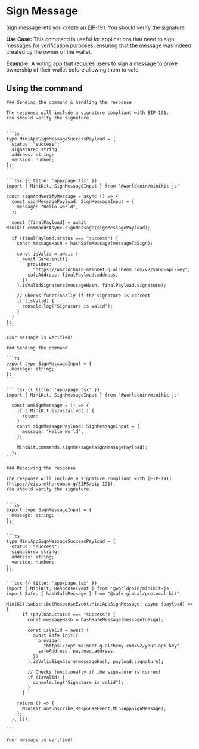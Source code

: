     
# Sign Message

Sign message lets you create an [EIP-191](https://eips.ethereum.org/EIPS/eip-191).
    You should verify the signature.

**Use Case:** This command is useful for applications that need to sign messages for verification purposes,
ensuring that the message was indeed created by the owner of the wallet.

**Example:** A voting app that requires users to sign a message to prove ownership
of their wallet before allowing them to vote.

## Using the command

<Tabs>
	
  <TabItem label="Async handlers">

    ### Sending the command & handling the response

    The response will include a signature compliant with EIP-191.
    You should verify the signature.


    ```ts
    type MiniAppSignMessageSuccessPayload = {
      status: "success";
      signature: string;
      address: string;
      version: number;
    };
    ```

    ```tsx {{ title: 'app/page.tsx' }}
    import { MiniKit, SignMessageInput } from '@worldcoin/minikit-js'

    const signAndVerifyMessage = async () => {
      const signMessagePayload: SignMessageInput = {
        message: "Hello world",
      };

      const {finalPayload} = await MiniKit.commandsAsync.signMessage(signMessagePayload);

      if (finalPayload.status === "success") {
        const messageHash = hashSafeMessage(messageToSign);

        const isValid = await (
          await Safe.init({
            provider:
              "https://worldchain-mainnet.g.alchemy.com/v2/your-api-key",
            safeAddress: finalPayload.address,
          })
        ).isValidSignature(messageHash, finalPayload.signature);

        // Checks functionally if the signature is correct
        if (isValid) {
          console.log("Signature is valid");
        }
      }
    };
    ```

    Your message is verified!

  </TabItem>

  <TabItem label="Event listeners">

    ### Sending the command

    ```ts
    export type SignMessageInput = {
      message: string;
    };
    ```

    ``` tsx {{ title: 'app/page.tsx' }}
    import { MiniKit, SignMessageInput } from '@worldcoin/minikit-js'

      const onSignMessage = () => {
        if (!MiniKit.isInstalled()) {
          return
        }
        const signMessagePayload: SignMessageInput = {
          message: "Hello world",
        };

        MiniKit.commands.signMessage(signMessagePayload);
      };
    ```

    ### Receiving the response

    The response will include a signature compliant with [EIP-191](https://eips.ethereum.org/EIPS/eip-191).
    You should verify the signature.


    ```ts
    export type SignMessageInput = {
      message: string;
    };
    ```

    ```ts
    type MiniAppSignMessageSuccessPayload = {
      status: "success";
      signature: string;
      address: string;
      version: number;
    };
    ```

    ```tsx {{ title: 'app/page.tsx' }}
    import { MiniKit, ResponseEvent } from '@worldcoin/minikit-js'
    import Safe, { hashSafeMessage } from "@safe-global/protocol-kit";

    MiniKit.subscribe(ResponseEvent.MiniAppSignMessage, async (payload) => {
          if (payload.status === "success") {
            const messageHash = hashSafeMessage(messageToSign);

            const isValid = await (
              await Safe.init({
                provider:
                  "https://opt-mainnet.g.alchemy.com/v2/your-api-key",
                safeAddress: payload.address,
              })
            ).isValidSignature(messageHash, payload.signature);

            // Checks functionally if the signature is correct
            if (isValid) {
              console.log("Signature is valid");
            }
          }

        return () => {
          MiniKit.unsubscribe(ResponseEvent.MiniAppSignMessage);
        };
      }, []);

    ```

    Your message is verified!

  </TabItem>

</Tabs>
